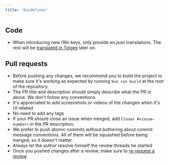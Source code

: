 ```yaml
---
title: 'Guidelines'
---
```


## Code

- When introducing new i18n keys, only provide en.json translations. The rest will be [translated in Tolgee](./guides/translation) later on.

## Pull requests

- Before pushing any changes, we recommend you to build the project to make sure it's working as expected by running `bun run build` at the root of the repository.
- The PR title and description should simply describe what the PR is about. We don't follow any conventions.
- It's appreciated to add screenshots or videos of the changes when it's UI related
- No need to add any tags
- If your PR should close an issue when merged, add `Closes #<issue-number>` in the PR description.
- We prefer to push atomic commits without bothering about commit message conventions. All of them will be squashed before being merged, so it doesn't matter.
- Always let the author resolve himself the review threads he started
- Once you pushed changes after a review, make sure to [re-request a review](https://docs.github.com/en/pull-requests/collaborating-with-pull-requests/proposing-changes-to-your-work-with-pull-requests/requesting-a-pull-request-review#requesting-reviews-from-collaborators-and-organization-members).
